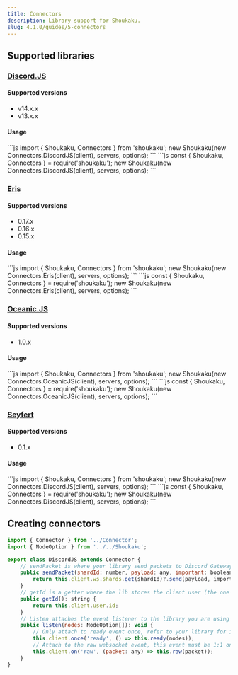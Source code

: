 ```yaml
---
title: Connectors
description: Library support for Shoukaku.
slug: 4.1.0/guides/5-connectors
---
```



## Supported libraries

### [Discord.JS](https://discord.js.org)

#### Supported versions

* v14.x.x
* v13.x.x

#### Usage

<Tabs>
  <TabItem label="ESM">
    ```js
    import { Shoukaku, Connectors } from 'shoukaku';
    new Shoukaku(new Connectors.DiscordJS(client), servers, options);
    ```
  </TabItem>

  <TabItem label="CJS">
    ```js
    const { Shoukaku, Connectors } = require('shoukaku');
    new Shoukaku(new Connectors.DiscordJS(client), servers, options);
    ```
  </TabItem>
</Tabs>

### [Eris](https://abal.moe/Eris/)

#### Supported versions

* 0.17.x
* 0.16.x
* 0.15.x

#### Usage

<Tabs>
  <TabItem label="ESM">
    ```js
    import { Shoukaku, Connectors } from 'shoukaku';
    new Shoukaku(new Connectors.Eris(client), servers, options);
    ```
  </TabItem>

  <TabItem label="CJS">
    ```js
    const { Shoukaku, Connectors } = require('shoukaku');
    new Shoukaku(new Connectors.Eris(client), servers, options);
    ```
  </TabItem>
</Tabs>

### [Oceanic.JS](https://oceanic.ws/)

#### Supported versions

* 1.0.x

#### Usage

<Tabs>
  <TabItem label="ESM">
    ```js
    import { Shoukaku, Connectors } from 'shoukaku';
    new Shoukaku(new Connectors.OceanicJS(client), servers, options);
    ```
  </TabItem>

  <TabItem label="CJS">
    ```js
    const { Shoukaku, Connectors } = require('shoukaku');
    new Shoukaku(new Connectors.OceanicJS(client), servers, options);
    ```
  </TabItem>
</Tabs>

### [Seyfert](https://www.seyfert.dev/)

#### Supported versions

* 0.1.x

#### Usage

<Tabs>
  <TabItem label="ESM">
    ```js
    import { Shoukaku, Connectors } from 'shoukaku';
    new Shoukaku(new Connectors.DiscordJS(client), servers, options);
    ```
  </TabItem>

  <TabItem label="CJS">
    ```js
    const { Shoukaku, Connectors } = require('shoukaku');
    new Shoukaku(new Connectors.DiscordJS(client), servers, options);
    ```
  </TabItem>
</Tabs>

## Creating connectors

```js
import { Connector } from '../Connector';
import { NodeOption } from '../../Shoukaku';

export class DiscordJS extends Connector {
    // sendPacket is where your library send packets to Discord Gateway
    public sendPacket(shardId: number, payload: any, important: boolean): void {
        return this.client.ws.shards.get(shardId)?.send(payload, important);
    }
    // getId is a getter where the lib stores the client user (the one logged in as a bot) id
    public getId(): string {
        return this.client.user.id;
    }
    // Listen attaches the event listener to the library you are using
    public listen(nodes: NodeOption[]): void {
        // Only attach to ready event once, refer to your library for its ready event
        this.client.once('ready', () => this.ready(nodes));
        // Attach to the raw websocket event, this event must be 1:1 on spec with dapi (most libs implement this)
        this.client.on('raw', (packet: any) => this.raw(packet));
    }
}
```
